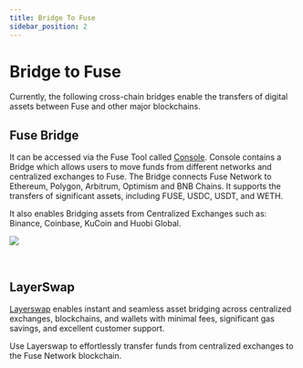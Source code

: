 ```yaml
---
title: Bridge To Fuse
sidebar_position: 2
---
```


# Bridge to Fuse

Currently, the following cross-chain bridges enable the transfers of digital assets between Fuse and other major blockchains.

## Fuse Bridge

It can be accessed via the Fuse Tool called [Console](https://console.fuse.io/bridge). Console contains a Bridge which allows users to move funds from different networks and centralized exchanges to Fuse. The Bridge connects Fuse Network to Ethereum, Polygon, Arbitrum, Optimism and BNB Chains. It supports the transfers of significant assets, including FUSE, USDC, USDT, and WETH.

It also enables Bridging assets from Centralized Exchanges such as: Binance, Coinbase, KuCoin and Huobi Global.

![](/img/getting-started/bridge.png)

<p>&nbsp;</p>

## LayerSwap

[Layerswap](https://layerswap.io/app) enables instant and seamless asset bridging across centralized exchanges, blockchains, and wallets with minimal fees, significant gas savings, and excellent customer support.

Use Layerswap to effortlessly transfer funds from centralized exchanges to the Fuse Network blockchain.

